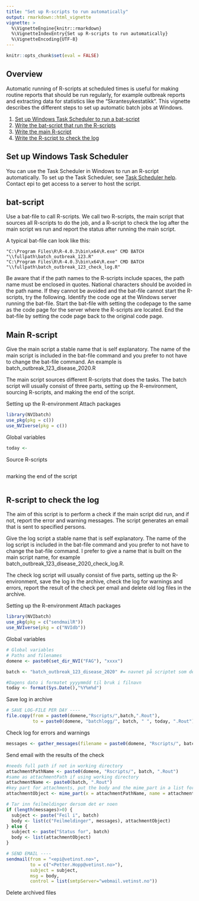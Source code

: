 ```yaml
--- 
title: "Set up R-scripts to run automatically"
output: rmarkdown::html_vignette
vignette: >
  %\VignetteEngine{knitr::rmarkdown}
  %\VignetteIndexEntry{Set up R-scripts to run automatically}
  %\VignetteEncoding{UTF-8}
---
```


```r
knitr::opts_chunk$set(eval = FALSE)
```

## Overview
Automatic running of R-scripts at scheduled times is useful for making routine reports that should be run regularly, for example outbreak reports and extracting data for statistics like the "Skrantesykestatikk". This vignette describes the different steps to set up automatic batch jobs at Windows.

1. [Set up Windows Task Scheduler to run a bat-script](#set-up-windows-task-scheduler)
2. [Write the bat-script that run the R-scripts](#bat-script)
3. [Write the main R-script](#main-r-script)
4. [Write the R-script to check the log](#r-script-to-check-the-log)

## Set up Windows Task Scheduler
You can use the Task Scheduler in Windows to run an R-script automatically. To set up the Task Scheduler, see [Task Scheduler help](https://www.windowscentral.com/how-create-automated-task-using-task-scheduler-windows-10). Contact epi to get access to a server to host the script.

## bat-script
Use a bat-file to call R-scripts. We call two R-scripts, the main script that sources all R-scripts to do the job,  and a R-script to check the log after the main script ws run and report the status after running the main script. 

A typical bat-file can look like this:
```
"C:\Program Files\R\R-4.0.3\bin\x64\R.exe" CMD BATCH "\\fullpath\batch_outbreak_123.R"
"C:\Program Files\R\R-4.0.3\bin\x64\R.exe" CMD BATCH "\\fullpath\batch_outbreak_123_check_log.R"
```

Be aware that if the path names to the R-scripts include spaces, the path name must be enclosed in quotes. 
National characters should be avoided in the path name. If they cannot be avoided and the bat-file cannot start the R-scripts, try the following. 
Identify the code oge at the Windows server running the bat-file. 
Start the bat-file with setting the codepage to the same as the code page for the server where the R-scripts are located. 
End the bat-file by setting the code page back to the original code page. 

## Main R-script
Give the main script a stable name that is self explanatory. The name of the main script is included in the bat-file command and you prefer to not have to change the bat-file command. An example is batch_outbreak_123_disease_2020.R

The main script sources different R-scripts that does the tasks. The batch script will usually consist of three parts, setting up the R-environment, sourcing R-scripts, and making the end of the script. 

Setting up the R-environment
Attach packages
```r
library(NVIbatch) 
use_pkg(pkg = c()) 
use_NVIverse(pkg = c()) 
```

Global variables
```r
today <-
``` 

Source R-scripts 
```r

``` 
marking the end of the script
```r

``` 

## R-script to check the log
The aim of this script is to perform a check if the main script did run, and if not, report the error and warning messages. The script generates an email that is sent to specified persons.

Give the log script a stable name that is self explanatory. The name of the log script is included in the bat-file command and you prefer to not have to change the bat-file command. I prefer to give a name that is built on the main script name, for example batch_outbreak_123_disease_2020_check_log.R.

The check log script will usually consist of five parts, setting up the R-environment, save the log in the archive, check the log for warnings and errors, report the result of the check per email and delete old log files in the archive.

Setting up the R-environment
Attach packages
```r
library(NVIbatch) 
use_pkg(pkg = c("sendmailR")) 
use_NVIverse(pkg = c("NVIdb")) 
```

Global variables
```r
# Global variables
# Paths and filenames
domene <- paste0(set_dir_NVI("FAG"), "xxxx")

batch <- "batch_outbreak_123_disease_2020" #= navnet på scriptet som det skal lage logg for

#Dagens dato i formatet yyyymmdd til bruk i filnavn
today <- format(Sys.Date(),"%Y%m%d")
```

Save log in archive
```r
# SAVE LOG-FILE PER DAY ----
file.copy(from = paste0(domene,"Rscripts/",batch,".Rout"), 
          to = paste0(domene, "batchlogg/", batch, " ", today, ".Rout"))

``` 

Check log for errors and warnings
```r
messages <- gather_messages(filename = paste0(domene, "Rscripts/", batch, ".Rout"))
``` 

Send email with the results of the check
```r
#needs full path if not in working directory
attachmentPathName <- paste0(domene, "Rscripts/", batch, ".Rout")
#same as attachmentPath if using working directory
attachmentName <- paste0(batch, ".Rout")
#key part for attachments, put the body and the mime_part in a list for msg
attachmentObject <- mime_part(x = attachmentPathName, name = attachmentName)

# Tar inn feilmeldinger dersom det er noen
if (length(messages)>0) {
  subject <- paste("Feil i", batch)
  body <- list(c("Feilmeldinger", messages), attachmentObject)
} else {
  subject <- paste("Status for", batch)
  body <- list(attachmentObject)
}

# SEND EMAIL ----
sendmail(from = "<epi@vetinst.no>",
         to = c("<Petter.Hopp@vetinst.no>"),
         subject = subject,
         msg = body, 
         control = list(smtpServer="webmail.vetinst.no"))
``` 

Delete archived files
```r

```

